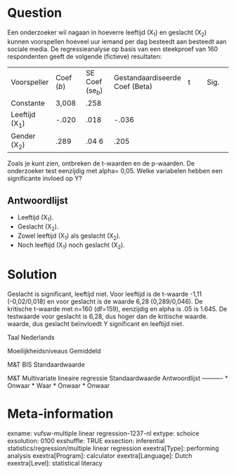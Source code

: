 Question
========
Een onderzoeker wil nagaan in hoeverre leeftijd (X<sub>1</sub>) en geslacht (X<sub>2</sub>) kunnen voorspellen hoeveel uur iemand per dag besteedt aan besteedt aan sociale media. De regressieanalyse op basis van een steekproef van 160 respondenten geeft de volgende (fictieve) resultaten:  
  

<table style="width:100%;"> <colgroup> <col style="width: 16%" /> <col style="width: 16%" /> <col style="width: 16%" /> <col style="width: 16%" /> <col style="width: 16%" /> <col style="width: 16%" /> </colgroep> <tbody> <tr class="odd"> <td>Voorspeller</td> <td>Coef (<em>b</em>)</td> <td>SE Coef (se<em><sub>b</sub></em>)</td> <td class="tvcss_2">Gestandaardiseerde Coef (Beta)</td> <td class="tvcss_3">t</td> <td>Sig.</td> </tr> <tr class="even"> <td>Constante</td> <td>3,008</td> <td>.258</td> <td class="tvcss_2"><br /> </td> <td class="tvcss_3"> </td> <td><br /> </td> </tr> <tr class="odd"> <td>Leeftijd (X<sub>1</sub>)</td> <td>-.020</td> <td>.018</td> <td class="tvcss_2">-.036</td> <td class="tvcss_3"><br /> </td> <td><br /> </td> </tr> <tr class="even"> <td>Gender (X<sub>2</sub>)</td> <td>.289</td> <td>.04 6</td> <td class="tvcss_2">.205</td> <td class="tvcss_3"><br /> </td> <td><br /> </td> </tr> </tbody> </table>

  
Zoals je kunt zien, ontbreken de t-waarden en de p-waarden. De onderzoeker test eenzijdig met alpha= 0,05. Welke variabelen hebben een significante invloed op Y?

Antwoordlijst
----------
* Leeftijd (X<sub>1</sub>).
* Geslacht (X<sub>2</sub>).
* Zowel leeftijd (X<sub>1</sub>) als geslacht (X<sub>2</sub>).
* Noch leeftijd (X<sub>1</sub>) noch geslacht (X<sub>2</sub>).  
    
    

Solution
========

Geslacht is significant, leeftijd niet. Voor leeftijd is de t-waarde -1,11 (-0,02/0,018) en voor geslacht is de waarde 6,28 (0,289/0,046). De kritische t-waarde met n=160 (df=159), eenzijdig en alpha is .05 is 1.645. De testwaarde voor geslacht is 6,28, dus hoger dan de kritische waarde. waarde, dus geslacht beïnvloedt Y significant en leeftijd niet.

Taal Nederlands

Moeilijkheidsniveaus Gemiddeld

M&T BIS Standaardwaarde

M&T Multivariate lineaire regressie Standaardwaarde
Antwoordlijst
----------
* Onwaar
* Waar
* Onwaar
* Onwaar

Meta-information
================
exname: vufsw-multiple linear regression-1237-nl
extype: schoice
exsolution: 0100
exshuffle: TRUE
exsection: inferential statistics/regression/multiple linear regression
exextra[Type]: performing analysis
exextra[Program]: calculator
exextra[Language]: Dutch
exextra[Level]: statistical literacy

